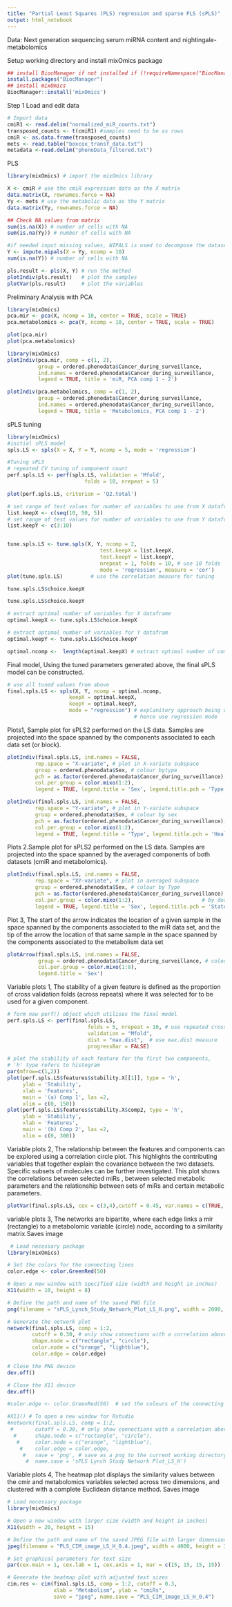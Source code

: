 ---
title: "Partial Least Squares (PLS) regression and sparse PLS (sPLS)"
output: html_notebook
---

Data: Next generation sequencing serum miRNA content and nightingale-metabolomics



Setup working directory and install mixOmics package

```{r}

## install BiocManager if not installed if (!requireNamespace("BiocManager", quietly = TRUE))
install.packages("BiocManager") 
## install mixOmics 
BiocManager::install('mixOmics')
```

Step 1 Load  and edit data
```{r}

# Import data 
cmiR1 <- read.delim("normalized_miR_counts.txt")
transposed_counts <- t(cmiR1) #samples need to be as rows
cmiR <- as.data.frame(transposed_counts)
mets <- read.table("boxcox_transf_data.txt")
metadata <-read.delim("phenoData_filtered.txt")


```

PLS
```{r}
library(mixOmics) # import the mixOmics library

X <- cmiR # use the cmiR expression data as the X matrix
data.matrix(X, rownames.force = NA)
Yy <- mets # use the metabolic data as the Y matrix
data.matrix(Yy, rownames.force = NA)

## Check NA values from matrix
sum(is.na(X)) # number of cells with NA
sum(is.na(Yy)) # number of cells with NA

#if needed input missing values, NIPALS is used to decompose the dataset. 
Y <- impute.nipals(X = Yy, ncomp = 10)
sum(is.na(Y)) # number of cells with NA

pls.result <- pls(X, Y) # run the method
plotIndiv(pls.result)   # plot the samples
plotVar(pls.result)     # plot the variables

```

Preliminary Analysis with PCA
```{r}
library(mixOmics)
pca.mir <- pca(X, ncomp = 10, center = TRUE, scale = TRUE)
pca.metabolomics <- pca(Y, ncomp = 10, center = TRUE, scale = TRUE)

plot(pca.mir)
plot(pca.metabolomics)
```
```{r}
library(mixOmics)
plotIndiv(pca.mir, comp = c(1, 2), 
          group = ordered.phenodata$Cancer_during_surveillance, 
          ind.names = ordered.phenodata$Cancer_during_surveillance, 
          legend = TRUE, title = 'miR, PCA comp 1 - 2')

plotIndiv(pca.metabolomics, comp = c(1, 2), 
          group = ordered.phenodata$Cancer_during_surveillance, 
          ind.names = ordered.phenodata$Cancer_during_surveillance, 
          legend = TRUE, title = 'Metabolomics, PCA comp 1 - 2')
```


sPLS tuning
```{r}
library(mixOmics)
#initial sPLS model
spls.LS <- spls(X = X, Y = Y, ncomp = 5, mode = 'regression')

#Tuning sPLS
# repeated CV tuning of component count
perf.spls.LS <- perf(spls.LS, validation = 'Mfold',
                         folds = 10, nrepeat = 5) 

plot(perf.spls.LS, criterion = 'Q2.total')

# set range of test values for number of variables to use from X dataframe
list.keepX <- c(seq(10, 50, 5))
# set range of test values for number of variables to use from Y dataframe
list.keepY <- c(3:10) 


tune.spls.LS <- tune.spls(X, Y, ncomp = 2,
                              test.keepX = list.keepX,
                              test.keepY = list.keepY,
                              nrepeat = 1, folds = 10, # use 10 folds
                              mode = 'regression', measure = 'cor') 
plot(tune.spls.LS)         # use the correlation measure for tuning

tune.spls.LS$choice.keepX

tune.spls.LS$choice.keepY

# extract optimal number of variables for X dataframe
optimal.keepX <- tune.spls.LS$choice.keepX 

# extract optimal number of variables for Y datafram
optimal.keepY <- tune.spls.LS$choice.keepY

optimal.ncomp <-  length(optimal.keepX) # extract optimal number of components

```
Final model, Using the tuned parameters generated above, the final sPLS model can be constructed.
```{r}
# use all tuned values from above
final.spls.LS <- spls(X, Y, ncomp = optimal.ncomp, 
                    keepX = optimal.keepX,
                    keepY = optimal.keepY,
                    mode = "regression") # explanitory approach being used, 
                                         # hence use regression mode

```

Plots1, Sample plot for sPLS2 performed on the LS data. Samples are projected into the space spanned by the components associated to each data set (or block).
```{r}
plotIndiv(final.spls.LS, ind.names = FALSE, 
         rep.space = "X-variate", # plot in X-variate subspace
         group = ordered.phenodata$Sex, # colour bytype
         pch = as.factor(ordered.phenodata$Cancer_during_surveillance),  #  By status
         col.per.group = color.mixo(1:2), 
         legend = TRUE, legend.title = 'Sex', legend.title.pch = 'Type')

plotIndiv(final.spls.LS, ind.names = FALSE,
         rep.space = "Y-variate", # plot in Y-variate subspace
         group = ordered.phenodata$Sex, # colour by sex
         pch = as.factor(ordered.phenodata$Cancer_during_surveillance), 
         col.per.group = color.mixo(1:2), 
         legend = TRUE, legend.title = 'Type', legend.title.pch = 'Health')
```



Plots 2.Sample plot for sPLS2 performed on the LS data. Samples are projected into the space spanned by the averaged components of both datasets (cmiR and metabolomics).
```{r}
plotIndiv(final.spls.LS, ind.names = FALSE, 
         rep.space = "XY-variate", # plot in averaged subspace
         group = ordered.phenodata$Sex, # colour by Type
         pch = as.factor(ordered.phenodata$Cancer_during_surveillance), # symbol per health status
         col.per.group = color.mixo(1:2),                      # by dose group
         legend = TRUE, legend.title = 'Sex', legend.title.pch = 'Status')

```


Plot 3, The start of the arrow indicates the location of a given sample in the space spanned by the components associated to the miR data set, and the tip of the arrow the location of that same sample in the space spanned by the components associated to the metabolism data set
```{r}
plotArrow(final.spls.LS, ind.names = FALSE,
          group = ordered.phenodata$Cancer_during_surveillance, # colour by status
          col.per.group = color.mixo(1:8),
          legend.title = 'Sex')
```


Variable plots 1, The stability of a given feature is defined as the proportion of cross validation folds (across repeats) where it was selected for to be used for a given component.
```{r}
# form new perf() object which utilises the final model
perf.spls.LS <- perf(final.spls.LS, 
                          folds = 5, nrepeat = 10, # use repeated cross-validation
                          validation = "Mfold", 
                          dist = "max.dist",  # use max.dist measure
                          progressBar = FALSE)

# plot the stability of each feature for the first two components, 
# 'h' type refers to histogram
par(mfrow=c(1,2)) 
plot(perf.spls.LS$features$stability.X[[1]], type = 'h',
     ylab = 'Stability',
     xlab = 'Features',
     main = '(a) Comp 1', las =2,
     xlim = c(0, 150))
plot(perf.spls.LS$features$stability.X$comp2, type = 'h',
     ylab = 'Stability',
     xlab = 'Features',
     main = '(b) Comp 2', las =2,
     xlim = c(0, 300))
```

Variable plots 2, The relationship between the features and components can be explored using a correlation circle plot. This highlights the contributing variables that together explain the covariance between the two datasets. Specific subsets of molecules can be further investigated. This plot shows the correlations between selected miRs , between selected metabolic parameters and the relationship between sets of miRs and certain metabolic parameters.
```{r}
plotVar(final.spls.LS, cex = c(3,4),cutoff = 0.45, var.names = c(TRUE, TRUE))
```

variable plots 3, The networks are bipartite, where each edge links a mir (rectangle) to a metabolomic variable (circle) node, according to a similarity matrix.Saves image
```{r}
 # Load necessary package
library(mixOmics)

# Set the colors for the connecting lines
color.edge <- color.GreenRed(50)

# Open a new window with specified size (width and height in inches)
X11(width = 10, height = 8)

# Define the path and name of the saved PNG file
png(filename = "sPLS_Lynch_Study_Network_Plot_LS_H.png", width = 2000, height = 1600, res = 200)

# Generate the network plot
network(final.spls.LS, comp = 1:2,
        cutoff = 0.30, # only show connections with a correlation above 0.30
        shape.node = c("rectangle", "circle"),
        color.node = c("orange", "lightblue"),
        color.edge = color.edge)

# Close the PNG device
dev.off()

# Close the X11 device
dev.off()

#color.edge <- color.GreenRed(50)  # set the colours of the connecting lines

#X11() # To open a new window for Rstudio
#network(final.spls.LS, comp = 1:2,
 #       cutoff = 0.30, # only show connections with a correlation above 0.30
  #      shape.node = c("rectangle", "circle"),
   #     color.node = c("orange", "lightblue"),
    #    color.edge = color.edge,
     #   save = 'png', # save as a png to the current working directory
      #  name.save = 'sPLS Lynch Study Network Plot_LS_H')
```
Variable plots 4, The heatmap plot displays the similarity values between the cmir and metabolomics variables selected across two dimensions, and clustered with a complete Euclidean distance method. Saves image
```{r}
# Load necessary package
library(mixOmics)

# Open a new window with larger size (width and height in inches)
X11(width = 20, height = 15)

# Define the path and name of the saved JPEG file with larger dimensions
jpeg(filename = "PLS_CIM_image_LS_H_0.4.jpeg", width = 4000, height = 3000, res = 300)

# Set graphical parameters for text size
par(cex.main = 1, cex.lab = 1, cex.axis = 1, mar = c(15, 15, 15, 15))

# Generate the heatmap plot with adjusted text sizes
cim.res <- cim(final.spls.LS, comp = 1:2, cutoff = 0.3,
               xlab = "Metabolism", ylab = "cmiRs",
               save = "jpeg", name.save = "PLS_CIM_image_LS_H_0.4")


```


